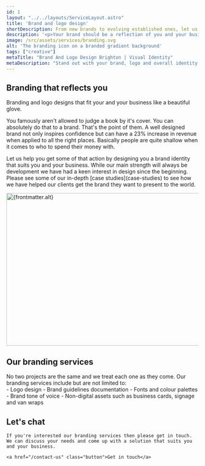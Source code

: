 ```yaml
---
id: 1
layout: "../../layouts/ServiceLayout.astro"
title: 'Brand and logo design'
shortDescription: From new brands to evolving established ones, let us help you with a brand you can be proud of.
description: '<p>Your brand should be a reflection of you and your business. We work closely with our clients to come up with compelling and engaging logos and brand guidelines.</p><p>Whether you need a brand new start or help evolving an established brand then we are here to help.</p>'
image: /src/assets/services/branding.svg
alt: 'The branding icon on a branded gradient background'
tags: ["creative"]
metaTitle: "Brand And Logo Design Brighton | Visual Identity"
metaDescription: "Stand out with your brand, logo and overall identity designed by us. A great brand stands out in a busy world and can increase your revenue by 23%."
---
```



<section class="strip text-center w-clamp-xl intro-section">
<h2 class="text-5 fw-bold mb-2">
    Branding that reflects you
</h2>

<p class="text-1">
    Branding and logo designs that fit your and your business like a beautiful glove.
</p>
</section>
<Strip theme="MID">
    <div class="wrapper">
        <div class="strip-inner">
            <div class="grid">
                <div class="contents">
                    <p class="text-1 fw-medium">You famously aren't allowed to judge a book by it's cover. You can absolutely do that to a brand. That's the point of them. A well designed brand not only inspires confidence but can have a 23% increase in revenue when applied to all the right places. Basically people are quite shallow when it comes to who to spend their money with. </p>
                    <p class="text-0">Let us help you get some of that action by designing you a brand identity that suits you and your business. While our main strength will always be development we have had a keen interest in design since the beginning. Please see some of our in-depth [case studies](case-studies) to see how we have helped our clients get the brand they want to present to the world.</p>
                </div>
                <div class="image">
                    <div class="card-fancy-image">
                        <Image src={frontmatter.image} alt={frontmatter.alt} loading="lazy" width="800" height="400" class="card-image" />
                    </div>	
                </div>
            </div>
        </div>
    </div>
</Strip>
<Strip theme="DARK">
    <FeaturedProject />
</Strip>
<Strip theme="MID">
    <div class="wrapper">
        <div class="strip-inner">
            <h2 class="heading">Our branding services</h2>
            <div class="content-grid">
                <div class="contents">                    
                    No two projects are the same and we treat each one as they come. Our branding services include but are not limited to:
                </div>
                <div class="contents">
                    - Logo design
                    - Brand guidelines documentation
                    - Fonts and colour palettes
                    - Brand tone of voice
                    - Non-digital assets such as business cards, signage and van wraps
                </div>
            </div>
        </div>
    </div>
</Strip>

<GradientContentStrip horse="EATING">
    <h2 class="heading">
        Let's chat
    </h2>

    If you're interested our branding services then please get in touch. We can discuss your needs and come up with a solution that suits you and your business.

    <a href="/contact-us" class="button">Get in touch</a>
</GradientContentStrip>

<Clients />
